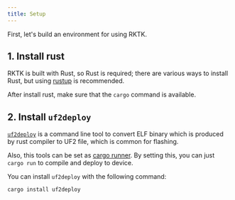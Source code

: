 ```yaml
---
title: Setup
---
```


First, let's build an environment for using RKTK.

## 1. Install rust

RKTK is built with Rust, so Rust is required; there are various ways to install
Rust, but using [rustup](https://rustup.rs/) is recommended.

After install rust, make sure that the `cargo` command is available.

## 2. Install `uf2deploy`

[`uf2deploy`](https://github.com/nazo6/uf2deploy) is a command line tool to
convert ELF binary which is produced by rust compiler to UF2 file, which is
common for flashing.

Also, this tools can be set as
[cargo runner](https://doc.rust-lang.org/cargo/reference/config.html#targettriplerunner).
By setting this, you can just `cargo run` to compile and deploy to device.

You can install `uf2deploy` with the following command:

```sh
cargo install uf2deploy
```
